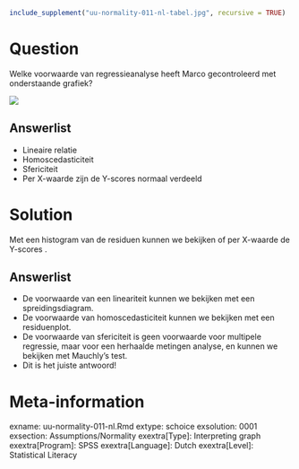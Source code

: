 ```{r, echo = FALSE, results = "hide"}
include_supplement("uu-normality-011-nl-tabel.jpg", recursive = TRUE)
```



Question
========
Welke voorwaarde van regressieanalyse heeft Marco gecontroleerd met onderstaande grafiek?

![](uu-normality-011-nl-tabel.jpg)

Answerlist
----------
* Lineaire relatie
* Homoscedasticiteit
* Sfericiteit
* Per X-waarde zijn de Y-scores normaal verdeeld


Solution
========
Met een histogram van de residuen kunnen we bekijken of per X-waarde de Y-scores .

Answerlist
----------
* De voorwaarde van een lineariteit kunnen we bekijken met een spreidingsdiagram.
* De voorwaarde van homoscedasticiteit kunnen we bekijken met een residuenplot.
* De voorwaarde van sfericiteit is geen voorwaarde voor multipele regressie, maar voor een herhaalde metingen analyse, en kunnen we bekijken met Mauchly's test.
* Dit is het juiste antwoord!


Meta-information
================
exname: uu-normality-011-nl.Rmd
extype: schoice
exsolution: 0001
exsection: Assumptions/Normality
exextra[Type]: Interpreting graph
exextra[Program]: SPSS
exextra[Language]: Dutch
exextra[Level]: Statistical Literacy